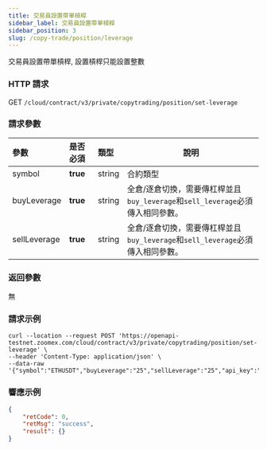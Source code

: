 ```yaml
---
title: 交易員設置帶單槓桿
sidebar_label: 交易員設置帶單槓桿
sidebar_position: 3
slug: /copy-trade/position/leverage
---
```


交易員設置帶單槓桿, 設置槓桿只能設置整數

### HTTP 請求

GET `/cloud/contract/v3/private/copytrading/position/set-leverage`

### 請求參數

| 參數 | 是否必須 | 類型	 | 說明|
|:----- |:-------|:-----|------ |
|symbol |**true** |string |合約類型 |
|buyLeverage |**true** |string |全倉/逐倉切換，需要傳杠桿並且`buy_leverage`和`sell_leverage`必須傳入相同參數。|
|sellLeverage |**true** |string |全倉/逐倉切換，需要傳杠桿並且`buy_leverage`和`sell_leverage`必須傳入相同參數。 |

### 返回參數

無

### 請求示例

``` shell
curl --location --request POST 'https://openapi-testnet.zoomex.com/cloud/contract/v3/private/copytrading/position/set-leverage' \
--header 'Content-Type: application/json' \
--data-raw '{"symbol":"ETHUSDT","buyLeverage":"25","sellLeverage":"25","api_key":"XXXXX","timestamp":1689851024004,"recv_window":5000,"sign":"XXXXX"}'
```

### 響應示例

```json
{
    "retCode": 0,
    "retMsg": "success",
    "result": {}
}
```